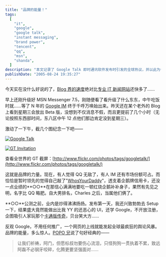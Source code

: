 ```yaml
---
title: "品牌的能量！"
tags:
  [
    "it",
    "google",
    "google talk",
    "instant messaging",
    "brand power",
    "tencent",
    "qq",
    "msn",
    "shanda",
  ]
description: "本文记录了 Google Talk 即时通讯软件发布时引发的全球热议，并以此为例分析品牌力量的强大影响力。作者描述了谷歌无需任何推广活动，仅凭一个网页发布就能引发全球舆论风暴的现象。文章对比了当时即时通讯市场的其他参与者，包括领先的腾讯 QQ 和后来入局的盛大，讽刺地评论了盛大产品的用户界面设计和封闭注册策略。作者引用了一段诙谐的话，暗示谷歌的进入对微软 (标叔)、腾讯 (化腾) 等竞争对手带来的压力，突显了强大品牌在市场竞争中的无形价值。"
publishDate: "2005-08-24 19:35:27"
---
```


今天实在没什么好说的了，[Blog 界的速度](http://www.technorati.com/search/%22Google%20Talk%22?language=zh)绝对比[专业 IT 新闻网站](http://www.donews.com/)还快多了……

早上还刚升级好 MSN Messenger 7.5，刚随便看了看升级了什么东东，中午吃饭时就……等了 N 年的 [Google IM](http://www.google.com/talk/) 终于千呼万唤始出来。昨天还在某个老外的 Blog 上看到星期三会放出 Beta 版，没想到不仅消息不假，而且更提前了几个小时（无论按照东西部时间，东八区中午 12 点他们那边肯定没到星期三）。

激动了一下午，截几个图纪念一下吧——

[![Google Talk](https://farm1.staticflickr.com/28/36819816_6004ae9f0f_o.png)](http://www.flickr.com/photos/xdanger/36819816/)

[![GT Invitation](https://farm1.staticflickr.com/22/36827187_1c56d834ce.jpg)](http://www.flickr.com/photos/xdanger/36827187/)

查看全世界的 GT 截屏：[http://www.flickr.com/photos/tags/googletalk/](http://www.flickr.com/photos/tags/googletalk/)

这就是品牌的力量。现在，有人觉得 QQ 无敌了，有人 IM 还有市场份额可占。而恰恰是暂时领先的觉得自己敲了"[WhosYourDaddy](http://www.battle.net/war3/cheatcodes.shtml)"，透支着企鹅牌信用卡，还没一点业绩的**○○**在那信心满满地要吃一顿红烧企鹅补补身子，果然有先见之明，名字比 QQ 略肥。自大男排名，Charles 之后，当属他们俩了。

**○○**公测之前，业内是炒得沸沸扬扬。发布第一天，我还兴致勃勃去 Setup 一下，结果盛大竟然能做出比我 YY 的还恶心的 UI，还学 Google，不开放注册，企图吸引人家玩那个[卡通版传奇](http://mland.poptang.com/)，贝台笑大方……

反观 Google，不用任何推广，一个网页的上线就能发起全球最疯狂的舆论风暴。品牌的能量，多么惊人。[POPO 兄](http://plod.popoever.com/)说了句好经典的——

> 让我们祈祷，阿门，但愿标叔勿要伤心流泪，只怪狗狗一贯执着不累，致远阿磊不必钢牙咬碎，化腾更要坚强面对......
